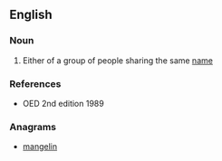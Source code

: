 ==English==

===Noun===
{{en-noun}}

# {{label|en|obsolete}} Either of a group of people sharing the same [[name]]

===References===
* OED 2nd edition 1989

===Anagrams===
* [[mangelin#English|mangelin]]
